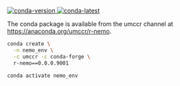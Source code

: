 [![conda-version] ![conda-latest]](https://anaconda.org/umccr/r-nemo)

[conda-version]: <https://anaconda.org/umccr/r-nemo/badges/version.svg> "Conda package version"
[conda-latest]: <https://anaconda.org/umccr/r-nemo/badges/latest_release_date.svg> "Conda package latest release date"

The conda package is available from the umccr channel at
<https://anaconda.org/umccr/r-nemo>.

```bash
conda create \
  -n nemo_env \
  -c umccr -c conda-forge \
  r-nemo==0.0.0.9001

conda activate nemo_env
```
